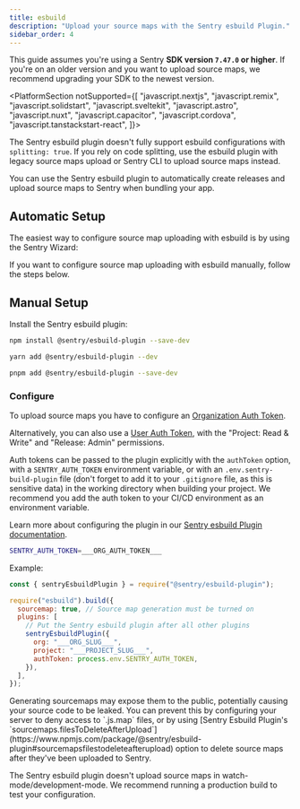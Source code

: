 ```yaml
---
title: esbuild
description: "Upload your source maps with the Sentry esbuild Plugin."
sidebar_order: 4
---
```


<Alert>

This guide assumes you're using a Sentry **SDK version `7.47.0` or higher**. If you're on an older version and you want to upload source maps, we recommend upgrading your SDK to the newest version.

</Alert>

<PlatformSection notSupported={[
  "javascript.nextjs",
  "javascript.remix",
  "javascript.solidstart",
  "javascript.sveltekit",
  "javascript.astro",
  "javascript.nuxt",
  "javascript.capacitor",
  "javascript.cordova",
  "javascript.tanstackstart-react",
]}>

<Alert level="warning">

The Sentry esbuild plugin doesn't fully support esbuild configurations with `splitting: true`.
If you rely on code splitting, use the esbuild plugin with <PlatformLink to="/sourcemaps/troubleshooting_js/legacy-uploading-methods/#uploading-using-sentry-bundler-plugins-on-version-2x">legacy source maps upload</PlatformLink>
or <PlatformLink to="/sourcemaps/uploading/cli/">Sentry CLI</PlatformLink> to upload source maps instead.

</Alert>

</PlatformSection>

You can use the Sentry esbuild plugin to automatically create releases and upload source maps to Sentry when bundling your app.

## Automatic Setup

The easiest way to configure source map uploading with esbuild is by using the Sentry Wizard:

<Include name="sourcemaps-wizard-instructions.mdx" />

If you want to configure source map uploading with esbuild manually, follow the steps below.

## Manual Setup

Install the Sentry esbuild plugin:

```bash {tabTitle:npm}
npm install @sentry/esbuild-plugin --save-dev
```

```bash {tabTitle:yarn}
yarn add @sentry/esbuild-plugin --dev
```

```bash {tabTitle:pnpm}
pnpm add @sentry/esbuild-plugin --save-dev
```

### Configure

To upload source maps you have to configure an [Organization Auth Token](https://sentry.io/orgredirect/organizations/:orgslug/settings/auth-tokens/).

Alternatively, you can also use a [User Auth Token](https://sentry.io/orgredirect/organizations/:orgslug/settings/account/api/auth-tokens/), with the "Project: Read & Write" and "Release: Admin" permissions.

Auth tokens can be passed to the plugin explicitly with the `authToken` option, with a `SENTRY_AUTH_TOKEN` environment variable, or with an `.env.sentry-build-plugin` file (don't forget to add it to your `.gitignore` file, as this is sensitive data) in the working directory when building your project.
We recommend you add the auth token to your CI/CD environment as an environment variable.

Learn more about configuring the plugin in our [Sentry esbuild Plugin documentation](https://www.npmjs.com/package/@sentry/esbuild-plugin).

<OrgAuthTokenNote />

```bash {filename:.env.sentry-build-plugin}
SENTRY_AUTH_TOKEN=___ORG_AUTH_TOKEN___
```

Example:

```javascript {filename:esbuild.config.js}
const { sentryEsbuildPlugin } = require("@sentry/esbuild-plugin");

require("esbuild").build({
  sourcemap: true, // Source map generation must be turned on
  plugins: [
    // Put the Sentry esbuild plugin after all other plugins
    sentryEsbuildPlugin({
      org: "___ORG_SLUG___",
      project: "___PROJECT_SLUG___",
      authToken: process.env.SENTRY_AUTH_TOKEN,
    }),
  ],
});
```

<Alert>
  Generating sourcemaps may expose them to the public, potentially causing your
  source code to be leaked. You can prevent this by configuring your server to
  deny access to `.js.map` files, or by using [Sentry Esbuild Plugin's
  `sourcemaps.filesToDeleteAfterUpload`](https://www.npmjs.com/package/@sentry/esbuild-plugin#sourcemapsfilestodeleteafterupload)
  option to delete source maps after they've been uploaded to Sentry.
</Alert>

<Alert>

The Sentry esbuild plugin doesn't upload source maps in watch-mode/development-mode.
We recommend running a production build to test your configuration.

</Alert>
